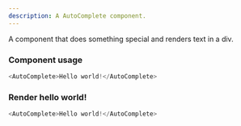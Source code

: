 ```yaml
---
description: A AutoComplete component.
---
```



A component that does something special and renders text in a div.

### Component usage
```js
<AutoComplete>Hello world!</AutoComplete>
```

### Render hello world!

```js live
<AutoComplete>Hello world!</AutoComplete>
```
